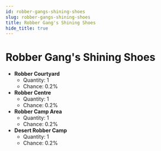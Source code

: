---
id: robber-gangs-shining-shoes
slug: robber-gangs-shining-shoes
title: Robber Gang's Shining Shoes
hide_title: true
---


# <ItemIcon iconId="711"/> Robber Gang's Shining Shoes
- **Robber Courtyard**
	- Quantity: 1
	- Chance: 0.2%
- **Robber Centre**
	- Quantity: 1
	- Chance: 0.2%
- **Robber Camp Area**
	- Quantity: 1
	- Chance: 0.2%
- **Desert Robber Camp**
	- Quantity: 1
	- Chance: 0.2%

